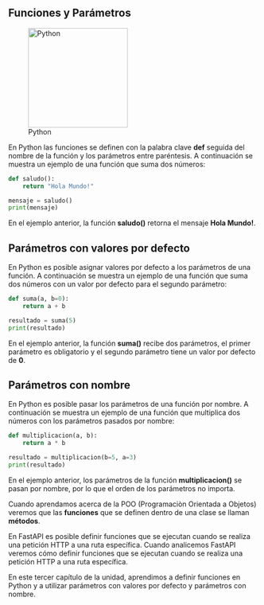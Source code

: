 :::{.justify}
# Funciones y Parámetros

::: {.center}
![Python](https://upload.wikimedia.org/wikipedia/commons/thumb/c/c3/Python-logo-notext.svg/1200px-Python-logo-notext.svg.png){width="200px"}
:::

En Python las funciones se definen con la palabra clave **def** seguida del nombre de la función y los parámetros entre paréntesis. A continuación se muestra un ejemplo de una función que suma dos números:

``` python
def saludo():
    return "Hola Mundo!"

mensaje = saludo()
print(mensaje)
```
En el ejemplo anterior, la función **saludo()** retorna el mensaje **Hola Mundo!**.

## Parámetros con valores por defecto

En Python es posible asignar valores por defecto a los parámetros de una función. A continuación se muestra un ejemplo de una función que suma dos números con un valor por defecto para el segundo parámetro:

``` python
def suma(a, b=0):
    return a + b

resultado = suma(5)
print(resultado)
```

En el ejemplo anterior, la función **suma()** recibe dos parámetros, el primer parámetro es obligatorio y el segundo parámetro tiene un valor por defecto de **0**.

## Parámetros con nombre

En Python es posible pasar los parámetros de una función por nombre. A continuación se muestra un ejemplo de una función que multiplica dos números con los parámetros pasados por nombre:

``` python
def multiplicacion(a, b):
    return a * b

resultado = multiplicacion(b=5, a=3)
print(resultado)
```

En el ejemplo anterior, los parámetros de la función **multiplicacion()** se pasan por nombre, por lo que el orden de los parámetros no importa.

:::{.callout-tip}
Cuando aprendamos acerca de la POO (Programaciòn Orientada a Objetos) veremos que las **funciones** que se definen dentro de una clase se llaman **métodos**.
:::

En FastAPI es posible definir funciones que se ejecutan cuando se realiza una petición HTTP a una ruta específica. Cuando analicemos FastAPI veremos cómo definir funciones que se ejecutan cuando se realiza una petición HTTP a una ruta específica.

En este tercer capítulo de la unidad, aprendimos a definir funciones en Python y a utilizar parámetros con valores por defecto y parámetros con nombre.
:::